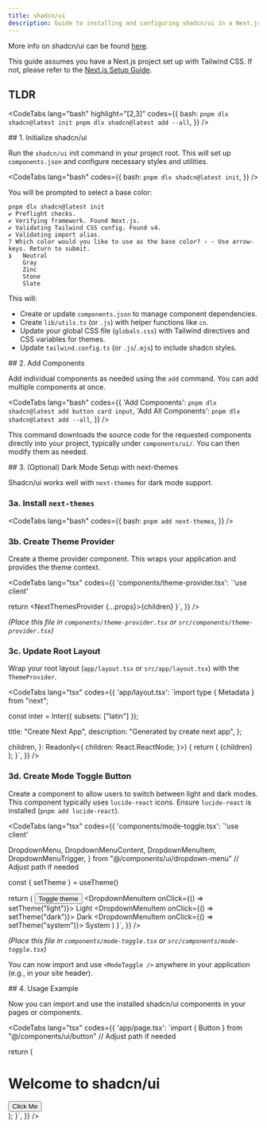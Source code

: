 ```yaml
---
title: shadcn/ui
description: Guide to installing and configuring shadcn/ui in a Next.js project using pnpm.
---
```



More info on shadcn/ui can be found [here](https://ui.shadcn.com/docs).

This guide assumes you have a Next.js project set up with Tailwind CSS. If not, please refer to the [Next.js Setup Guide](/docs/nextjs).

## TLDR

<CodeTabs lang="bash"
highlight="[2,3]"
 codes={{
    bash: `pnpm dlx shadcn@latest init
  pnpm dlx shadcn@latest add --all`,
  }} />

<Steps>
<Step>
## 1. Initialize shadcn/ui

Run the `shadcn/ui` init command in your project root. This will set up `components.json` and configure necessary styles and utilities.

<CodeTabs lang="bash" codes={{
    bash: `pnpm dlx shadcn@latest init`,
  }} />

You will be prompted to select a base color:

```text
pnpm dlx shadcn@latest init
✔ Preflight checks.
✔ Verifying framework. Found Next.js.
✔ Validating Tailwind CSS config. Found v4.
✔ Validating import alias.
? Which color would you like to use as the base color? › - Use arrow-keys. Return to submit.
❯   Neutral
    Gray
    Zinc
    Stone
    Slate
```

This will:
- Create or update `components.json` to manage component dependencies.
- Create `lib/utils.ts` (or `.js`) with helper functions like `cn`.
- Update your global CSS file (`globals.css`) with Tailwind directives and CSS variables for themes.
- Update `tailwind.config.ts` (or `.js`/`.mjs`) to include shadcn styles.
</Step>

<Step>
## 2. Add Components

Add individual components as needed using the `add` command. You can add multiple components at once.

<CodeTabs lang="bash" codes={{
    'Add Components': `pnpm dlx shadcn@latest add button card input`,
    'Add All Components': `pnpm dlx shadcn@latest add --all`,
  }} />

This command downloads the source code for the requested components directly into your project, typically under `components/ui/`. You can then modify them as needed.
</Step>

<Step>
## 3. (Optional) Dark Mode Setup with next-themes

Shadcn/ui works well with `next-themes` for dark mode support.

### 3a. Install `next-themes`

<CodeTabs lang="bash" codes={{
    bash: `pnpm add next-themes`,
  }} />

### 3b. Create Theme Provider

Create a theme provider component. This wraps your application and provides the theme context.

<CodeTabs lang="tsx" codes={{
    'components/theme-provider.tsx': `'use client'


  return <NextThemesProvider {...props}>{children}</NextThemesProvider>
}`,
  }} />


*(Place this file in `components/theme-provider.tsx` or `src/components/theme-provider.tsx`)*

### 3c. Update Root Layout

Wrap your root layout (`app/layout.tsx` or `src/app/layout.tsx`) with the `ThemeProvider`.

<CodeTabs lang="tsx" codes={{
    'app/layout.tsx': `import type { Metadata } from "next";

const inter = Inter({ subsets: ["latin"] });

  title: "Create Next App",
  description: "Generated by create next app",
};

  children,
}: Readonly<{
  children: React.ReactNode;
}>) {
  return (
    <html lang="en" suppressHydrationWarning>
      <body className={inter.className}>
        <ThemeProvider
          attribute="class"
          defaultTheme="system"
          enableSystem
          disableTransitionOnChange
        >
          {children}
        </ThemeProvider>
      </body>
    </html>
  );
}`,
  }} />


### 3d. Create Mode Toggle Button

Create a component to allow users to switch between light and dark modes. This component typically uses `lucide-react` icons. Ensure `lucide-react` is installed (`pnpm add lucide-react`).

<CodeTabs lang="tsx" codes={{
    'components/mode-toggle.tsx': `'use client'


  DropdownMenu,
  DropdownMenuContent,
  DropdownMenuItem,
  DropdownMenuTrigger,
} from "@/components/ui/dropdown-menu" // Adjust path if needed

  const { setTheme } = useTheme()

  return (
    <DropdownMenu>
      <DropdownMenuTrigger asChild>
        <Button variant="outline" size="icon">
          <Sun className="h-[1.2rem] w-[1.2rem] rotate-0 scale-100 transition-all dark:-rotate-90 dark:scale-0" />
          <Moon className="absolute h-[1.2rem] w-[1.2rem] rotate-90 scale-0 transition-all dark:rotate-0 dark:scale-100" />
          <span className="sr-only">Toggle theme</span>
        </Button>
      </DropdownMenuTrigger>
      <DropdownMenuContent align="end">
        <DropdownMenuItem onClick={() => setTheme("light")}>
          Light
        </DropdownMenuItem>
        <DropdownMenuItem onClick={() => setTheme("dark")}>
          Dark
        </DropdownMenuItem>
        <DropdownMenuItem onClick={() => setTheme("system")}>
          System
        </DropdownMenuItem>
      </DropdownMenuContent>
    </DropdownMenu>
  )
}`,
  }} />


*(Place this file in `components/mode-toggle.tsx` or `src/components/mode-toggle.tsx`)*

You can now import and use `<ModeToggle />` anywhere in your application (e.g., in your site header).
</Step>

<Step>
## 4. Usage Example

Now you can import and use the installed shadcn/ui components in your pages or components.

<CodeTabs lang="tsx" codes={{
    'app/page.tsx': `import { Button } from "@/components/ui/button" // Adjust path if needed

  return (
    <main className="flex min-h-screen flex-col items-center p-24">
      <div className="absolute top-4 right-4">
        <ModeToggle />
      </div>
      <h1 className="text-4xl font-bold mb-4">Welcome to shadcn/ui</h1>
      <Button>Click Me</Button>
    </main>
  );
}`,
  }} />
</Step>

</Steps>
